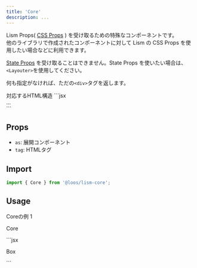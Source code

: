 ```yaml
---
title: 'Core'
description: ...
---
```





Lism Props( [CSS Props](/docs/props/css-props) ) を受け取るための特殊なコンポーネントです。  
他のライブラリで作成されたコンポーネントに対して Lism の CSS Props を使用したい場合などに利用できます。

[State Props](/docs/props/state-props) を受け取ることはできません。State Props を使いたい場合は、`<Layouter>`を使用してください。


何も指定がなければ、ただの`<div>`タグを返します。

<Preview>
	<PreviewTitle>対応するHTML構造</PreviewTitle>
	<PreviewCode>
		```jsx
		<div>...</div>
		```
	</PreviewCode>
</Preview>

## Props

- `as`: 展開コンポーネント
- `tag`: HTMLタグ

## Import

```js
import { Core } from '@loos/lism-core';
```

## Usage

<Preview>
	<PreviewTitle>Coreの例 1</PreviewTitle>
	<PreviewArea resize p={20}>
		<Core p={30} bd shadow='2'>
			<p>Core</p>
		</Core>
	</PreviewArea>
	<PreviewCode>
		```jsx
		<Core p={30} bd shadow='2'>
			<p>Box</p>
		</Core>
		```
	</PreviewCode>
</Preview>



